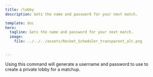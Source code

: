 ```yaml
---
title: /lobby
description: Gets the name and password for your next match.

template: doc
hero:
  tagline: Gets the name and password for your next match.
  image:
    file: ../../../assets/Rocket_Scheduler_transparent_alt.png

  
---
```



Using this command will generate a username and password to use to create a private lobby for a matchup.
